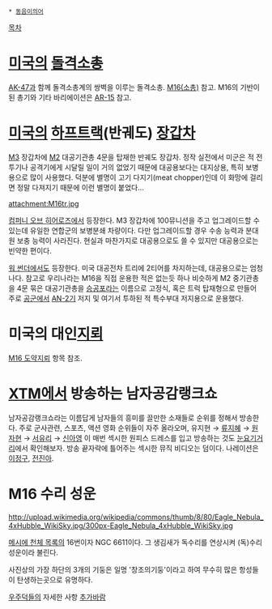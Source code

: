  * [[동음이의어]]

[[목차]]
= [[미국]]의 [[돌격소총]] =
[[AK-47]]과 함께 돌격소총계의 쌍벽을 이루는 돌격소총. [[M16(소총)]] 참고. M16의 기반이 된 총기와 기타 바리에이션은 [[AR-15]] 참고.
= [[미국]]의 [[하프트랙]](반궤도) [[장갑차]] =

[[M3]] 장갑차에 [[M2]] 대공기관총 4문을 탑재한 반궤도 장갑차. 정작 실전에서 미군은 적 전투기나 공격기에게 시달릴 일이 거의 없었기 때문에 대공용보다는 대지상용, 특히 보병용으로 많이 사용했다. 덕분에 별명이 고기 다지기(meat chopper)인데 이 화망에 걸리면 정말 다져지기 때문에 이런 별명이 붙었다...

attachment:M16tr.jpg

[[컴퍼니 오브 히어로즈]]에서 등장한다. M3 장갑차에 100뮤니션을 주고 업그레이드할 수 있는데 유일한 연합군의 보병분쇄 차량이다. 다만 업그레이드할 경우 수송 능력과 분대원 보충 능력이 사라진다. 현실과 마찬가지로 대공용으로도 쓸 수 있지만 대공용으로는 빈약한 편이다.

[[워 썬더]]에서도 등장한다. 미국 대공전차 트리에 2티어를 차지하는데, 대공용으로는 엄청나다.
참고로 우리나라는 M16을 직접 운용한 적은 없는듯 하나 비슷하게 M2 중기관총을 4문 묶은 대공기관총을 [[승공포]]라는 이름으로 고정식, 혹은 트럭 탑재형으로 만들어 주로 [[공군]]에서 [[AN-2]]기 저지 및 여기서 투하된 적 특수부대 저지용으로 운용했다. 

= 미국의 대인[[지뢰]] =
[[M16 도약지뢰]] 항목 참조.

= [[XTM]]에서 방송하는 남자공감랭크쇼 =
남자공감랭크쇼라는 이름답게 남자들의 흥미를 끌만한 소재들로 순위를 정해서 방송한다.
주로 군사관련, 스포츠, 액션 영화 순위들이 자주 올라오며, 유지현 → [[류지혜]] → [[원자현]] → [[서유리]] → [[신아영]] 이 매번 섹시한 원피스 드레스를 입고 방송하는 것도 [http://m16.interest.me/Index/12/Board/View?b_seq=4&page=1 눈요기거리]에서 확인해보자. 방송 끝자락에 틀어주는 섹시한 뮤직 비디오는 덤이다. 나레이션은 [[이정구]], [[전진아]].

= M16 수리 성운 =
http://upload.wikimedia.org/wikipedia/commons/thumb/8/80/Eagle_Nebula_4xHubble_WikiSky.jpg/300px-Eagle_Nebula_4xHubble_WikiSky.jpg

[[메시에 천체 목록]]의 16번이자 NGC 6611이다. 그 생김새가 독수리를 연상시켜 (독)수리 성운이라 불린다.

사진상의 가장 하단의 3개의 기둥은 일명 '창조의기둥'이라고 하여 무수히 많은 항성들이 탄생하는곳으로 유명하다.

[[우주덕]]들의 자세한 사항 [[추가바람]]
